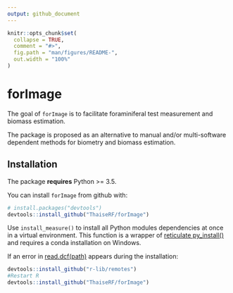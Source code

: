---
output: github_document
---

<!-- README.md is generated from README.Rmd. Please edit that file -->

```{r setup, include = FALSE}
knitr::opts_chunk$set(
  collapse = TRUE,
  comment = "#>",
  fig.path = "man/figures/README-",
  out.width = "100%"
)
```
# forImage

The goal of `forImage` is to facilitate foraminiferal test measurement and biomass estimation.

The package is proposed as an alternative to manual and/or multi-software dependent methods for biometry and biomass estimation. 

## Installation

The package **requires** Python >= 3.5. 

You can install `forImage` from github with:

```{r installation, eval = FALSE}
# install.packages("devtools")
devtools::install_github("ThaiseRF/forImage")
```


Use `install_measure()` to install all Python modules dependencies at once in a virtual environment. 
This function is a wrapper of [reticulate py_install()](https://rstudio.github.io/reticulate/reference/py_install.html) and requires a conda installation on Windows. 


If an error in [read.dcf(path)](https://github.com/r-lib/devtools/issues/1978#issuecomment-460685615) appears during the installation: 


```{r installation2, eval = FALSE}
devtools::install_github("r-lib/remotes")
#Restart R
devtools::install_github("ThaiseRF/forImage")
```

